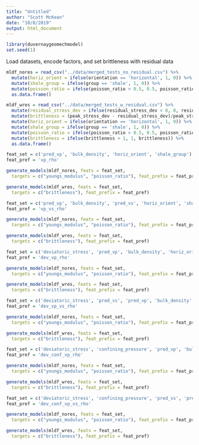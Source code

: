```yaml
---
title: "Untitled"
author: "Scott McKean"
date: "10/8/2019"
output: html_document
---
```


```r
library(duvernaygeomechmodel)
set.seed(1)
```

Load datasets, encode factors, and set brittleness with residual data

```r
mldf_nores = read_csv("../data/merged_tests_no_residual.csv") %>%
  mutate(horiz_orient = ifelse(orientation == 'horizontal', 1, 0)) %>%
  mutate(shale_group = ifelse(group == 'shale', 1, 0)) %>%
  mutate(poisson_ratio = ifelse(poisson_ratio > 0.5, 0.5, poisson_ratio)) %>%
  as.data.frame()

mldf_wres = read_csv("../data/merged_tests_w_residual.csv") %>%
  mutate(residual_stress_dev = ifelse(residual_stress_dev < 0, 0, residual_stress_dev)) %>%
  mutate(brittleness = (peak_stress_dev - residual_stress_dev)/peak_stress_dev) %>%
  mutate(horiz_orient = ifelse(orientation == 'horizontal', 1, 0)) %>%
  mutate(shale_group = ifelse(group == 'shale', 1, 0)) %>%
  mutate(poisson_ratio = ifelse(poisson_ratio > 0.5, 0.5, poisson_ratio)) %>%
  mutate(brittleness = ifelse(brittleness > 1, 1, brittleness)) %>%
  as.data.frame()
```

```r

feat_set = c('pred_vp', 'bulk_density', 'horiz_orient', 'shale_group')
feat_pref = 'vp_rho'

generate_models(mldf_nores, feats = feat_set, 
  targets = c("youngs_modulus", "poisson_ratio"), feat_prefix = feat_pref)

generate_models(mldf_wres, feats = feat_set, 
  targets = c("brittleness"), feat_prefix = feat_pref)
```

```r
feat_set = c('pred_vp', 'bulk_density', 'pred_vs', 'horiz_orient', 'shale_group')
feat_pref = 'vp_vs_rho'

generate_models(mldf_nores, feats = feat_set, 
  targets = c("youngs_modulus", "poisson_ratio"), feat_prefix = feat_pref)

generate_models(mldf_wres, feats = feat_set, 
  targets = c("brittleness"), feat_prefix = feat_pref)
```

```r
feat_set = c('deviatoric_stress', 'pred_vp', 'bulk_density', 'horiz_orient', 'shale_group')
feat_pref = 'dev_vp_rho'

generate_models(mldf_nores, feats = feat_set, 
  targets = c("youngs_modulus", "poisson_ratio"), feat_prefix = feat_pref)

generate_models(mldf_wres, feats = feat_set, 
  targets = c("brittleness"), feat_prefix = feat_pref)
```

```r
feat_set = c('deviatoric_stress', 'pred_vs', 'pred_vp', 'bulk_density', 'horiz_orient', 'shale_group')
feat_pref = 'dev_vp_vs_rho'

generate_models(mldf_nores, feats = feat_set, 
  targets = c("youngs_modulus", "poisson_ratio"), feat_prefix = feat_pref)

generate_models(mldf_wres, feats = feat_set, 
  targets = c("brittleness"), feat_prefix = feat_pref)
```

```r
feat_set = c('deviatoric_stress', 'confining_pressure', 'pred_vp', 'bulk_density', 'horiz_orient', 'shale_group')
feat_pref = 'dev_conf_vp_rho'

generate_models(mldf_nores, feats = feat_set, 
  targets = c("youngs_modulus", "poisson_ratio"), feat_prefix = feat_pref)

generate_models(mldf_wres, feats = feat_set, 
  targets = c("brittleness"), feat_prefix = feat_pref)
```

```r
feat_set = c('deviatoric_stress', 'confining_pressure', 'pred_vs', 'pred_vp', 'bulk_density', 'horiz_orient', 'shale_group')
feat_pref = 'dev_conf_vp_vs_rho'

generate_models(mldf_nores, feats = feat_set, 
  targets = c("youngs_modulus", "poisson_ratio"), feat_prefix = feat_pref)

generate_models(mldf_wres, feats = feat_set, 
  targets = c("brittleness"), feat_prefix = feat_pref)
```
